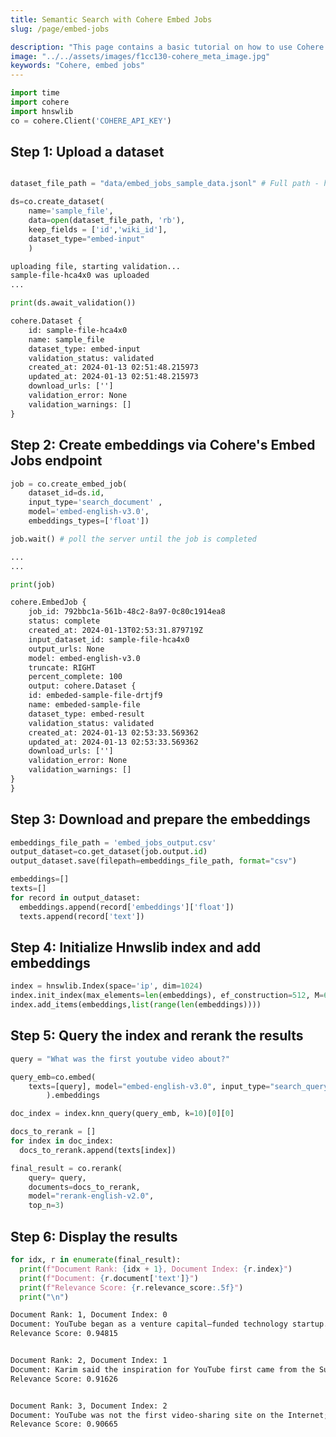 ```yaml
---
title: Semantic Search with Cohere Embed Jobs
slug: /page/embed-jobs

description: "This page contains a basic tutorial on how to use Cohere's Embed Jobs functionality."
image: "../../assets/images/f1cc130-cohere_meta_image.jpg"  
keywords: "Cohere, embed jobs"
---
```



<CookbookHeader href="https://github.com/cohere-ai/cohere-developer-experience/blob/main/notebooks/Embed_Jobs_Semantic_Search.ipynb" />

```python PYTHON
import time
import cohere
import hnswlib
co = cohere.Client('COHERE_API_KEY')
```

## Step 1: Upload a dataset

```python PYTHON

dataset_file_path = "data/embed_jobs_sample_data.jsonl" # Full path - https://raw.githubusercontent.com/cohere-ai/cohere-developer-experience/main/notebooks/data/embed_jobs_sample_data.jsonl

ds=co.create_dataset(
	name='sample_file',
	data=open(dataset_file_path, 'rb'),
	keep_fields = ['id','wiki_id'],
	dataset_type="embed-input"
	)
```

```txt title="Output"
uploading file, starting validation...
sample-file-hca4x0 was uploaded
...
```

```python PYTHON
print(ds.await_validation())
```

```txt title="Output"
cohere.Dataset {
    id: sample-file-hca4x0
    name: sample_file
    dataset_type: embed-input
    validation_status: validated
    created_at: 2024-01-13 02:51:48.215973
    updated_at: 2024-01-13 02:51:48.215973
    download_urls: ['']
    validation_error: None
    validation_warnings: []
}
```

## Step 2: Create embeddings via Cohere's Embed Jobs endpoint

```python PYTHON
job = co.create_embed_job(
    dataset_id=ds.id,
    input_type='search_document' ,
    model='embed-english-v3.0',
    embeddings_types=['float'])

job.wait() # poll the server until the job is completed
```

```txt title="Output"
...
...
```

```python PYTHON
print(job)
```

```txt title="Output"
cohere.EmbedJob {
    job_id: 792bbc1a-561b-48c2-8a97-0c80c1914ea8
    status: complete
    created_at: 2024-01-13T02:53:31.879719Z
    input_dataset_id: sample-file-hca4x0
    output_urls: None
    model: embed-english-v3.0
    truncate: RIGHT
    percent_complete: 100
    output: cohere.Dataset {
    id: embeded-sample-file-drtjf9
    name: embeded-sample-file
    dataset_type: embed-result
    validation_status: validated
    created_at: 2024-01-13 02:53:33.569362
    updated_at: 2024-01-13 02:53:33.569362
    download_urls: ['']
    validation_error: None
    validation_warnings: []
}
}
```

## Step 3: Download and prepare the embeddings

```python PYTHON
embeddings_file_path = 'embed_jobs_output.csv'
output_dataset=co.get_dataset(job.output.id)
output_dataset.save(filepath=embeddings_file_path, format="csv")
```

```python PYTHON
embeddings=[]
texts=[]
for record in output_dataset:
  embeddings.append(record['embeddings']['float'])
  texts.append(record['text'])
```

## Step 4: Initialize Hnwslib index and add embeddings

```python PYTHON
index = hnswlib.Index(space='ip', dim=1024)
index.init_index(max_elements=len(embeddings), ef_construction=512, M=64)
index.add_items(embeddings,list(range(len(embeddings))))
```

## Step 5: Query the index and rerank the results

```python PYTHON
query = "What was the first youtube video about?"

query_emb=co.embed(
    texts=[query], model="embed-english-v3.0", input_type="search_query"
        ).embeddings

doc_index = index.knn_query(query_emb, k=10)[0][0]

docs_to_rerank = []
for index in doc_index:
  docs_to_rerank.append(texts[index])

final_result = co.rerank(
    query= query,
    documents=docs_to_rerank,
    model="rerank-english-v2.0",
    top_n=3)
```

## Step 6: Display the results

```python PYTHON
for idx, r in enumerate(final_result):
  print(f"Document Rank: {idx + 1}, Document Index: {r.index}")
  print(f"Document: {r.document['text']}")
  print(f"Relevance Score: {r.relevance_score:.5f}")
  print("\n")
```

```txt title="Output"
Document Rank: 1, Document Index: 0
Document: YouTube began as a venture capital–funded technology startup. Between November 2005 and April 2006, the company raised money from various investors, with Sequoia Capital, $11.5 million, and Artis Capital Management, $8 million, being the largest two. YouTube's early headquarters were situated above a pizzeria and a Japanese restaurant in San Mateo, California. In February 2005, the company activated codice_1. The first video was uploaded April 23, 2005. Titled "Me at the zoo", it shows co-founder Jawed Karim at the San Diego Zoo and can still be viewed on the site. In May, the company launched a public beta and by November, a Nike ad featuring Ronaldinho became the first video to reach one million total views. The site launched officially on December 15, 2005, by which time the site was receiving 8 million views a day. Clips at the time were limited to 100 megabytes, as little as 30 seconds of footage.
Relevance Score: 0.94815


Document Rank: 2, Document Index: 1
Document: Karim said the inspiration for YouTube first came from the Super Bowl XXXVIII halftime show controversy when Janet Jackson's breast was briefly exposed by Justin Timberlake during the halftime show. Karim could not easily find video clips of the incident and the 2004 Indian Ocean Tsunami online, which led to the idea of a video-sharing site. Hurley and Chen said that the original idea for YouTube was a video version of an online dating service, and had been influenced by the website Hot or Not. They created posts on Craigslist asking attractive women to upload videos of themselves to YouTube in exchange for a $100 reward. Difficulty in finding enough dating videos led to a change of plans, with the site's founders deciding to accept uploads of any video.
Relevance Score: 0.91626


Document Rank: 3, Document Index: 2
Document: YouTube was not the first video-sharing site on the Internet; Vimeo was launched in November 2004, though that site remained a side project of its developers from CollegeHumor at the time and did not grow much, either. The week of YouTube's launch, NBC-Universal's "Saturday Night Live" ran a skit "Lazy Sunday" by The Lonely Island. Besides helping to bolster ratings and long-term viewership for "Saturday Night Live", "Lazy Sunday"'s status as an early viral video helped establish YouTube as an important website. Unofficial uploads of the skit to YouTube drew in more than five million collective views by February 2006 before they were removed when NBCUniversal requested it two months later based on copyright concerns. Despite eventually being taken down, these duplicate uploads of the skit helped popularize YouTube's reach and led to the upload of more third-party content. The site grew rapidly; in July 2006, the company announced that more than 65,000 new videos were being uploaded every day and that the site was receiving 100 million video views per day.
Relevance Score: 0.90665
```
